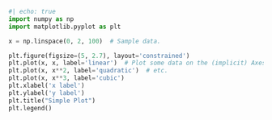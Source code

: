 ```python
#| echo: true
import numpy as np
import matplotlib.pyplot as plt

x = np.linspace(0, 2, 100)  # Sample data.

plt.figure(figsize=(5, 2.7), layout='constrained')
plt.plot(x, x, label='linear')  # Plot some data on the (implicit) Axes.
plt.plot(x, x**2, label='quadratic')  # etc.
plt.plot(x, x**3, label='cubic')
plt.xlabel('x label')
plt.ylabel('y label')
plt.title("Simple Plot")
plt.legend()
```
